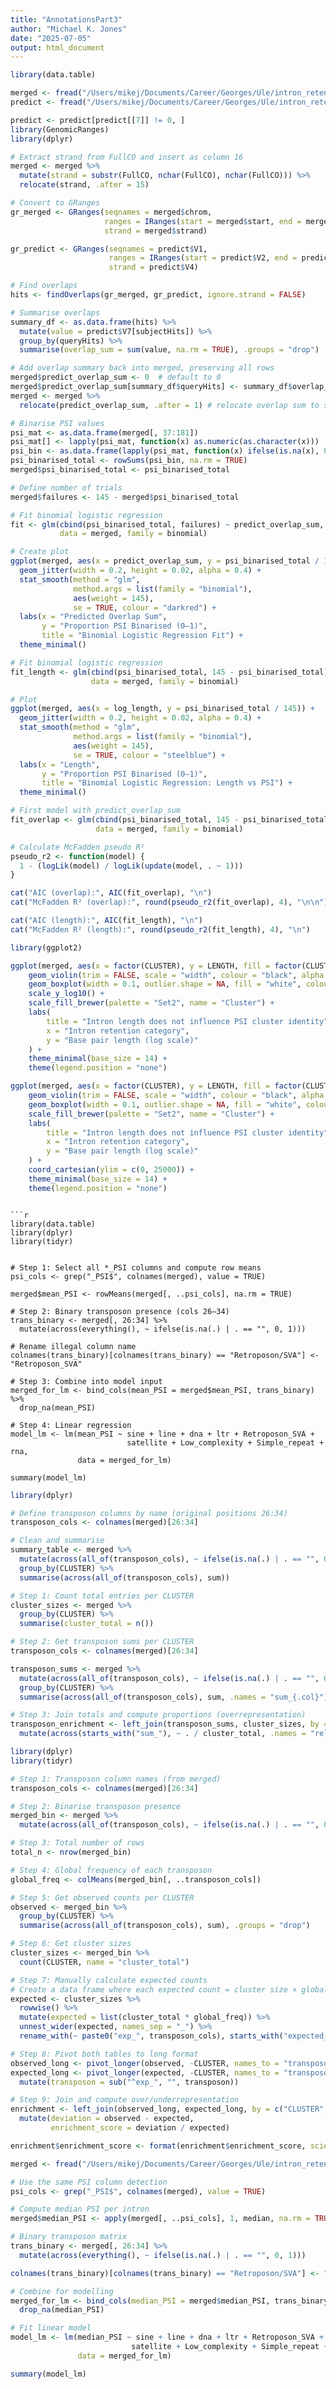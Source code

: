 ```yaml
---
title: "AnnotationsPart3"
author: "Michael K. Jones"
date: "2025-07-05"
output: html_document
---
```


```r
library(data.table)

merged <- fread("/Users/mikej/Documents/Career/Georges/Ule/intron_retention_propensity/data/IR/IntronRetentionEventsAnnotatedMKJ06072025.tsv")
predict <- fread("/Users/mikej/Documents/Career/Georges/Ule/intron_retention_propensity/data/IR/Intersect_f250_CrypticPRPF8.bed")
```
```r
predict <- predict[predict[[7]] != 0, ]
library(GenomicRanges)
library(dplyr)

# Extract strand from FullCO and insert as column 16
merged <- merged %>%
  mutate(strand = substr(FullCO, nchar(FullCO), nchar(FullCO))) %>%
  relocate(strand, .after = 15)
```
```r
# Convert to GRanges
gr_merged <- GRanges(seqnames = merged$chrom,
                     ranges = IRanges(start = merged$start, end = merged$end),
                     strand = merged$strand)

gr_predict <- GRanges(seqnames = predict$V1,
                      ranges = IRanges(start = predict$V2, end = predict$V3),
                      strand = predict$V4)
```
```r
# Find overlaps
hits <- findOverlaps(gr_merged, gr_predict, ignore.strand = FALSE)
```
```r
# Summarise overlaps
summary_df <- as.data.frame(hits) %>%
  mutate(value = predict$V7[subjectHits]) %>%
  group_by(queryHits) %>%
  summarise(overlap_sum = sum(value, na.rm = TRUE), .groups = "drop")
```
```r
# Add overlap summary back into merged, preserving all rows
merged$predict_overlap_sum <- 0  # default to 0
merged$predict_overlap_sum[summary_df$queryHits] <- summary_df$overlap_sum
merged <- merged %>%
  relocate(predict_overlap_sum, .after = 1) # relocate overlap sum to second col
```

```r
# Binarise PSI values
psi_mat <- as.data.frame(merged[, 37:181])
psi_mat[] <- lapply(psi_mat, function(x) as.numeric(as.character(x)))
psi_bin <- as.data.frame(lapply(psi_mat, function(x) ifelse(is.na(x), 0, ifelse(x >= 10, 1, 0))))
psi_binarised_total <- rowSums(psi_bin, na.rm = TRUE)
merged$psi_binarised_total <- psi_binarised_total

```

```r
# Define number of trials
merged$failures <- 145 - merged$psi_binarised_total

# Fit binomial logistic regression
fit <- glm(cbind(psi_binarised_total, failures) ~ predict_overlap_sum,
           data = merged, family = binomial)

# Create plot
ggplot(merged, aes(x = predict_overlap_sum, y = psi_binarised_total / 145)) +
  geom_jitter(width = 0.2, height = 0.02, alpha = 0.4) +
  stat_smooth(method = "glm", 
              method.args = list(family = "binomial"),
              aes(weight = 145),
              se = TRUE, colour = "darkred") +
  labs(x = "Predicted Overlap Sum", 
       y = "Proportion PSI Binarised (0–1)",
       title = "Binomial Logistic Regression Fit") +
  theme_minimal()
```

```r
# Fit binomial logistic regression
fit_length <- glm(cbind(psi_binarised_total, 145 - psi_binarised_total) ~ LENGTH,
                  data = merged, family = binomial)

# Plot
ggplot(merged, aes(x = log_length, y = psi_binarised_total / 145)) +
  geom_jitter(width = 0.2, height = 0.02, alpha = 0.4) +
  stat_smooth(method = "glm",
              method.args = list(family = "binomial"),
              aes(weight = 145),
              se = TRUE, colour = "steelblue") +
  labs(x = "Length",
       y = "Proportion PSI Binarised (0–1)",
       title = "Binomial Logistic Regression: Length vs PSI") +
  theme_minimal()
```
```r
# First model with predict_overlap_sum
fit_overlap <- glm(cbind(psi_binarised_total, 145 - psi_binarised_total) ~ predict_overlap_sum,
                   data = merged, family = binomial)

# Calculate McFadden pseudo R²
pseudo_r2 <- function(model) {
  1 - (logLik(model) / logLik(update(model, . ~ 1)))
}

cat("AIC (overlap):", AIC(fit_overlap), "\n")
cat("McFadden R² (overlap):", round(pseudo_r2(fit_overlap), 4), "\n\n")

cat("AIC (length):", AIC(fit_length), "\n")
cat("McFadden R² (length):", round(pseudo_r2(fit_length), 4), "\n")
```

```r
library(ggplot2)

ggplot(merged, aes(x = factor(CLUSTER), y = LENGTH, fill = factor(CLUSTER))) +
    geom_violin(trim = FALSE, scale = "width", colour = "black", alpha = 0.7) +
    geom_boxplot(width = 0.1, outlier.shape = NA, fill = "white", colour = "black") +
    scale_y_log10() +
    scale_fill_brewer(palette = "Set2", name = "Cluster") +
    labs(
        title = "Intron length does not influence PSI cluster identity",
        x = "Intron retention category",
        y = "Base pair length (log scale)"
    ) +
    theme_minimal(base_size = 14) +
    theme(legend.position = "none")
```

```r
ggplot(merged, aes(x = factor(CLUSTER), y = LENGTH, fill = factor(CLUSTER))) +
    geom_violin(trim = FALSE, scale = "width", colour = "black", alpha = 0.7) +
    geom_boxplot(width = 0.1, outlier.shape = NA, fill = "white", colour = "black") +
    scale_fill_brewer(palette = "Set2", name = "Cluster") +
    labs(
        title = "Intron length does not influence PSI cluster identity",
        x = "Intron retention category",
        y = "Base pair length (log scale)"
    ) +
    coord_cartesian(ylim = c(0, 25000)) +
    theme_minimal(base_size = 14) +
    theme(legend.position = "none")
```
```

```r
library(data.table)
library(dplyr)
library(tidyr)


# Step 1: Select all *_PSI columns and compute row means
psi_cols <- grep("_PSI$", colnames(merged), value = TRUE)

merged$mean_PSI <- rowMeans(merged[, ..psi_cols], na.rm = TRUE)

# Step 2: Binary transposon presence (cols 26–34)
trans_binary <- merged[, 26:34] %>%
  mutate(across(everything(), ~ ifelse(is.na(.) | . == "", 0, 1)))

# Rename illegal column name
colnames(trans_binary)[colnames(trans_binary) == "Retroposon/SVA"] <- "Retroposon_SVA"

# Step 3: Combine into model input
merged_for_lm <- bind_cols(mean_PSI = merged$mean_PSI, trans_binary) %>%
  drop_na(mean_PSI)

# Step 4: Linear regression
model_lm <- lm(mean_PSI ~ sine + line + dna + ltr + Retroposon_SVA +
                          satellite + Low_complexity + Simple_repeat + rna,
               data = merged_for_lm)

summary(model_lm)

```

```r
library(dplyr)

# Define transposon columns by name (original positions 26:34)
transposon_cols <- colnames(merged)[26:34]

# Clean and summarise
summary_table <- merged %>%
  mutate(across(all_of(transposon_cols), ~ ifelse(is.na(.) | . == "", 0, 1))) %>%
  group_by(CLUSTER) %>%
  summarise(across(all_of(transposon_cols), sum))


```

```r
# Step 1: Count total entries per CLUSTER
cluster_sizes <- merged %>%
  group_by(CLUSTER) %>%
  summarise(cluster_total = n())

# Step 2: Get transposon sums per CLUSTER
transposon_cols <- colnames(merged)[26:34]

transposon_sums <- merged %>%
  mutate(across(all_of(transposon_cols), ~ ifelse(is.na(.) | . == "", 0, 1))) %>%
  group_by(CLUSTER) %>%
  summarise(across(all_of(transposon_cols), sum, .names = "sum_{.col}"))

# Step 3: Join totals and compute proportions (overrepresentation)
transposon_enrichment <- left_join(transposon_sums, cluster_sizes, by = "CLUSTER") %>%
  mutate(across(starts_with("sum_"), ~ . / cluster_total, .names = "rel_{.col}"))
```

```r
library(dplyr)
library(tidyr)

# Step 1: Transposon column names (from merged)
transposon_cols <- colnames(merged)[26:34]

# Step 2: Binarise transposon presence
merged_bin <- merged %>%
  mutate(across(all_of(transposon_cols), ~ ifelse(is.na(.) | . == "", 0, 1)))

# Step 3: Total number of rows
total_n <- nrow(merged_bin)

# Step 4: Global frequency of each transposon
global_freq <- colMeans(merged_bin[, ..transposon_cols])

# Step 5: Get observed counts per CLUSTER
observed <- merged_bin %>%
  group_by(CLUSTER) %>%
  summarise(across(all_of(transposon_cols), sum), .groups = "drop")

# Step 6: Get cluster sizes
cluster_sizes <- merged_bin %>%
  count(CLUSTER, name = "cluster_total")

# Step 7: Manually calculate expected counts
# Create a data frame where each expected count = cluster size × global freq
expected <- cluster_sizes %>%
  rowwise() %>%
  mutate(expected = list(cluster_total * global_freq)) %>%
  unnest_wider(expected, names_sep = "_") %>%
  rename_with(~ paste0("exp_", transposon_cols), starts_with("expected_"))

# Step 8: Pivot both tables to long format
observed_long <- pivot_longer(observed, -CLUSTER, names_to = "transposon", values_to = "observed")
expected_long <- pivot_longer(expected, -CLUSTER, names_to = "transposon", values_to = "expected") %>%
  mutate(transposon = sub("^exp_", "", transposon))

# Step 9: Join and compute over/underrepresentation
enrichment <- left_join(observed_long, expected_long, by = c("CLUSTER", "transposon")) %>%
  mutate(deviation = observed - expected,
         enrichment_score = deviation / expected)

enrichment$enrichment_score <- format(enrichment$enrichment_score, scientific = FALSE)

```

```r
merged <- fread("/Users/mikej/Documents/Career/Georges/Ule/intron_retention_propensity/data/IR/mergedwithtransposon_final06072025.tsv")

# Use the same PSI column detection
psi_cols <- grep("_PSI$", colnames(merged), value = TRUE)

# Compute median PSI per intron
merged$median_PSI <- apply(merged[, ..psi_cols], 1, median, na.rm = TRUE)

# Binary transposon matrix
trans_binary <- merged[, 26:34] %>%
  mutate(across(everything(), ~ ifelse(is.na(.) | . == "", 0, 1)))

colnames(trans_binary)[colnames(trans_binary) == "Retroposon/SVA"] <- "Retroposon_SVA"

# Combine for modelling
merged_for_lm <- bind_cols(median_PSI = merged$median_PSI, trans_binary) %>%
  drop_na(median_PSI)

# Fit linear model
model_lm <- lm(median_PSI ~ sine + line + dna + ltr + Retroposon_SVA +
                           satellite + Low_complexity + Simple_repeat + rna,
               data = merged_for_lm)

summary(model_lm)

```